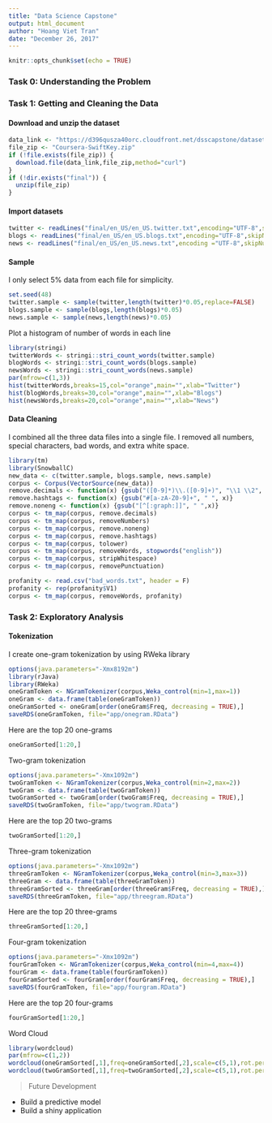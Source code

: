 ---
title: "Data Science Capstone"
output: html_document
author: "Hoang Viet Tran"
date: "December 26, 2017"
---

```{r setup, include=FALSE}
knitr::opts_chunk$set(echo = TRUE)
```

### Task 0: Understanding the Problem

### Task 1: Getting and Cleaning the Data

#### Download and unzip the dataset

``` {r getting_data}
data_link <- "https://d396qusza40orc.cloudfront.net/dsscapstone/dataset/Coursera-SwiftKey.zip"
file_zip <- "Coursera-SwiftKey.zip"
if (!file.exists(file_zip)) {
  download.file(data_link,file_zip,method="curl")
}
if (!dir.exists("final")) {
  unzip(file_zip)
}
```

#### Import datasets
```{r importing, cache=TRUE}
twitter <- readLines("final/en_US/en_US.twitter.txt",encoding="UTF-8",skipNul = T)
blogs <- readLines("final/en_US/en_US.blogs.txt",encoding="UTF-8",skipNul = T)
news <- readLines("final/en_US/en_US.news.txt",encoding ="UTF-8",skipNul = T)
```

#### Sample
I only select 5% data from each file for simplicity.

```{r sampling, cache=TRUE, dependson='importing', message=FALSE, warning=FALSE}
set.seed(48)
twitter.sample <- sample(twitter,length(twitter)*0.05,replace=FALSE)
blogs.sample <- sample(blogs,length(blogs)*0.05)
news.sample <- sample(news,length(news)*0.05)
```

Plot a histogram of number of words in each line

```{r histogram1, echo=F, dependson='sampling', message=FALSE, warning=FALSE}
library(stringi)
twitterWords <- stringi::stri_count_words(twitter.sample)
blogWords <- stringi::stri_count_words(blogs.sample)
newsWords <- stringi::stri_count_words(news.sample)
par(mfrow=c(1,3))
hist(twitterWords,breaks=15,col="orange",main="",xlab="Twitter")
hist(blogWords,breaks=30,col="orange",main="",xlab="Blogs")
hist(newsWords,breaks=20,col="orange",main="",xlab="News")
```

#### Data Cleaning
I combined all the three data files into a single file. I removed all numbers, special characters, bad words, and extra white space.

```{r cleaning, cache=TRUE, dependson='sampling'}
library(tm)
library(SnowballC)
new_data <- c(twitter.sample, blogs.sample, news.sample)
corpus <- Corpus(VectorSource(new_data))
remove.decimals <- function(x) {gsub("([0-9]*)\\.([0-9]+)", "\\1 \\2", x)}
remove.hashtags <- function(x) {gsub("#[a-zA-Z0-9]+", " ", x)}
remove.noneng <- function(x) {gsub("[^[:graph:]]", " ",x)}
corpus <- tm_map(corpus, remove.decimals)
corpus <- tm_map(corpus, removeNumbers)
corpus <- tm_map(corpus, remove.noneng)
corpus <- tm_map(corpus, remove.hashtags)
corpus <- tm_map(corpus, tolower)
corpus <- tm_map(corpus, removeWords, stopwords("english"))
corpus <- tm_map(corpus, stripWhitespace)
corpus <- tm_map(corpus, removePunctuation)

profanity <- read.csv("bad_words.txt", header = F)
profanity <- rep(profanity$V1)
corpus <- tm_map(corpus, removeWords, profanity)
```

### Task 2: Exploratory Analysis

#### Tokenization
I create one-gram tokenization by using RWeka library

```{r one_gram, cache=TRUE, dependson='cleaning'}
options(java.parameters="-Xmx8192m")
library(rJava)
library(RWeka)
oneGramToken <- NGramTokenizer(corpus,Weka_control(min=1,max=1))
oneGram <- data.frame(table(oneGramToken))
oneGramSorted <- oneGram[order(oneGram$Freq, decreasing = TRUE),]
saveRDS(oneGramToken, file="app/onegram.RData")
```

Here are the top 20 one-grams
```{r one_gram_list, dependson='one_gram'}
oneGramSorted[1:20,]
```

Two-gram tokenization
```{r two-gram, cache=TRUE, dependson='cleaning'}
options(java.parameters="-Xmx1092m")
twoGramToken <- NGramTokenizer(corpus,Weka_control(min=2,max=2))
twoGram <- data.frame(table(twoGramToken))
twoGramSorted <- twoGram[order(twoGram$Freq, decreasing = TRUE),]
saveRDS(twoGramToken, file="app/twogram.RData")
```

Here are the top 20 two-grams
```{r two-gram_list, dependson='two-gram', message=FALSE, warning=FALSE}
twoGramSorted[1:20,]
```
Three-gram tokenization
```{r three-gram, cache=TRUE, dependson='cleaning'}
options(java.parameters="-Xmx1092m")
threeGramToken <- NGramTokenizer(corpus,Weka_control(min=3,max=3))
threeGram <- data.frame(table(threeGramToken))
threeGramSorted <- threeGram[order(threeGram$Freq, decreasing = TRUE),]
saveRDS(threeGramToken, file="app/threegram.RData")
```

Here are the top 20 three-grams
```{r three-gram_list, dependson='three-gram', message=FALSE, warning=FALSE}
threeGramSorted[1:20,]
```

Four-gram tokenization
```{r four-gram, cache=TRUE, dependson='cleaning'}
options(java.parameters="-Xmx1092m")
fourGramToken <- NGramTokenizer(corpus,Weka_control(min=4,max=4))
fourGram <- data.frame(table(fourGramToken))
fourGramSorted <- fourGram[order(fourGram$Freq, decreasing = TRUE),]
saveRDS(fourGramToken, file="app/fourgram.RData")
```

Here are the top 20 four-grams
```{r four-gram_list, dependson='four-gram', message=FALSE, warning=FALSE}
fourGramSorted[1:20,]
```

Word Cloud
```{r word_cloud, cache=TRUE, message=FALSE, warning=FALSE}
library(wordcloud)
par(mfrow=c(1,2))
wordcloud(oneGramSorted[,1],freq=oneGramSorted[,2],scale=c(5,1),rot.per=F,min.freq=100,colors=brewer.pal(8,"Dark2"))
wordcloud(twoGramSorted[,1],freq=twoGramSorted[,2],scale=c(5,1),rot.per=F,min.freq=100,colors=brewer.pal(8,"Dark2"))
```

> Future Development

* Build a predictive model
* Build a shiny application



